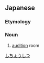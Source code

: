 ==Japanese==
{{ja-kanjitab|し|ちょう|しつ|yomi=on}}

===Etymology===
{{suffix|試聴|室|t1=audition|t2=room|lang=ja|sort=しちょうしつ}}

===Noun===
{{ja-noun|しちょうしつ}}

# [[audition]] room

[[Category:ja:Rooms|しちょうしつ]]